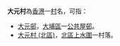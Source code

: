 '''大元村'''為[[香港|香港]]一[[村|村]]名，可指：
*[[大元邨|大元邨]]，[[大埔區|大埔區]]一[[公共屋邨|公共屋邨]]。
*[[大元村_(北區)|大元村 (北區)]]，[[北區_(香港)|北區]][[上水圍|上水圍]]一村落。

{{disambig|D大元村|Cat=三字中国村名消歧义}}